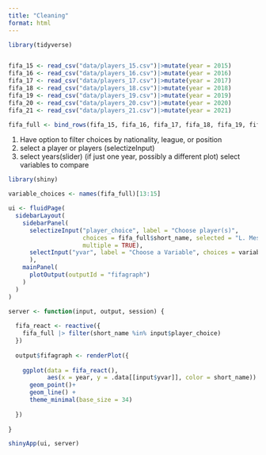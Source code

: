 ```yaml
---
title: "Cleaning"
format: html
---
```


```r
library(tidyverse)


fifa_15 <- read_csv("data/players_15.csv")|>mutate(year = 2015)
fifa_16 <- read_csv("data/players_16.csv")|>mutate(year = 2016)
fifa_17 <- read_csv("data/players_17.csv")|>mutate(year = 2017)
fifa_18 <- read_csv("data/players_18.csv")|>mutate(year = 2018)
fifa_19 <- read_csv("data/players_19.csv")|>mutate(year = 2019)
fifa_20 <- read_csv("data/players_20.csv")|>mutate(year = 2020)
fifa_21 <- read_csv("data/players_21.csv")|>mutate(year = 2021)

fifa_full <- bind_rows(fifa_15, fifa_16, fifa_17, fifa_18, fifa_19, fifa_20, fifa_20)
```
1. Have option to filter choices by nationality, league, or position 
2. select a player or players (selectizeInput)
3. select years(slider) (if just one year, possibly a different plot)
select variables to compare





```r
library(shiny)

variable_choices <- names(fifa_full)[13:15]

ui <- fluidPage(
  sidebarLayout(
    sidebarPanel(
      selectizeInput("player_choice", label = "Choose player(s)",
                     choices = fifa_full$short_name, selected = "L. Messi",
                     multiple = TRUE),
      selectInput("yvar", label = "Choose a Variable", choices = variable_choices)
      ),
    mainPanel(
      plotOutput(outputId = "fifagraph")
    )
  )
)

server <- function(input, output, session) {
  
  fifa_react <- reactive({
    fifa_full |> filter(short_name %in% input$player_choice) 
  })
  
  output$fifagraph <- renderPlot({
    
    ggplot(data = fifa_react(),
           aes(x = year, y = .data[[input$yvar]], color = short_name)) +
      geom_point()+
      geom_line() +
      theme_minimal(base_size = 34)
    
  })
  
}

shinyApp(ui, server)

```




